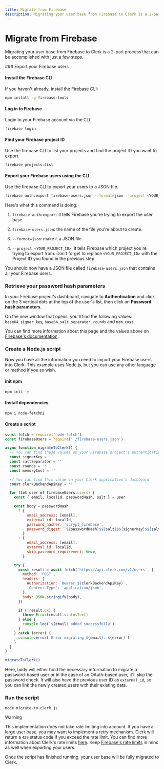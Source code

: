 ```yaml
---
title: Migrate from Firebase
description: Migrating your user base from Firebase to Clerk is a 2-part process that can be accomplished with just a few steps.
---
```


# Migrate from Firebase

Migrating your user base from Firebase to Clerk is a 2-part process that can be accomplished with just a few steps.

<Steps>
  ### Export your Firebase users

  #### Install the Firebase CLI

  If you haven't already, install the Firebase CLI:

  ```bash {{ filename: 'terminal' }}
  npm install -g firebase-tools
  ```

  #### Log in to Firebase

  Login to your Firebase account via the CLI.

  ```bash {{ filename: 'terminal' }}
  firebase login
  ```

  #### Find your Firebase project ID

  Use the firebase CLI to list your projects and find the project ID you want to export.

  ```bash {{ filename: 'terminal' }}
  firebase projects:list
  ```

  #### Export your Firebase users using the CLI

  Use the firebase CLI to export your users to a JSON file.

  ```bash {{ filename: 'terminal' }}
  firebase auth:export firebase-users.json --format=json --project <YOUR_PROJECT_ID>
  ```

  Here's what this command is doing:

  1. `firebase auth:export`: it tells Firebase you're trying to export the user base.

  1. `firebase-users.json`: the name of the file you're about to create.

  1. `--format=json`: make it a JSON file.

  1. `--project <YOUR_PROJECT_ID>`: it tells Firebase which project you're trying to export from. Don't forget to replace `<YOUR_PROJECT_ID>` with the Project ID you found in the previous step.

  You should now have a JSON file called `firebase-users.json` that contains all your Firebase users.

  ### Retrieve your password hash parameters

  In your Firebase project’s dashboard, navigate to **Authentication** and click on the 3 vertical dots at the top of the user's list, then click on **Password hash parameters**.

  On the new window that opens, you'll find the following values: `base64_signer_key`, `base64_salt_separator`, `rounds` and `mem_cost`.

  You can find more information about this page and the values above on [Firebase's documentation](https://firebaseopensource.com/projects/firebase/scrypt/).

  ### Create a Node.js script

  Now you have all the information you need to import your Firebase users into Clerk. This example uses Node.js, but you can use any other language or method if you so wish.

  #### init npm

  ```bash {{ filename: 'terminal' }}
  npm init -y
  ```

  #### Install dependencies

  ```bash {{ filename: 'terminal' }}
  npm i node-fetch@2
  ```

  #### Create a script

  ```js {{ filename: 'terminal/migrate-to-clerk.js' }}
  const fetch = require('node-fetch')
  const firebaseUsers = require('./firebase-users.json')

  async function migrateToClerk() {
    // You can find these values on your Firebase project's authentication settings
    const signerKey = ''
    const saltSeparator = ''
    const rounds = ''
    const memoryCost = ''

    // You can find this value on your Clerk application's dashboard
    const clerkBackendApiKey = ''

    for (let user of firebaseUsers.users) {
      const { email, localId, passwordHash, salt } = user

      const body = passwordHash
        ? {
            email_address: [email],
            external_id: localId,
            password_hasher: 'scrypt_firebase',
            password_digest: `${passwordHash}$${salt}$${signerKey}$${saltSeparator}$${rounds}$${memoryCost}`,
          }
        : {
            email_address: [email],
            external_id: localId,
            skip_password_requirement: true,
          }

      try {
        const result = await fetch('https://api.clerk.com/v1/users', {
          method: 'POST',
          headers: {
            Authorization: `Bearer ${clerkBackendApiKey}`,
            'Content-Type': 'application/json',
          },
          body: JSON.stringify(body),
        })

        if (!result.ok) {
          throw Error(result.statusText)
        } else {
          console.log(`${email} added successfully`)
        }
      } catch (error) {
        console.error(`Error migrating ${email}: ${error}`)
      }
    }
  }

  migrateToClerk()
  ```

  Here, body will either hold the necessary information to migrate a password-based user or in the case of an OAuth-based user, it'll skip the password check. It will also have the previous user ID as `external_id`, so you can link the newly created users with their existing data.

  ### Run the script

  ```bash {{ filename: 'terminal' }}
  node migrate-to-clerk.js
  ```

  > [!WARNING]
  > This implementation does not take rate limiting into account. If you have a large user base, you may want to implement a retry mechanism. Clerk will return a `429` status code if you exceed the rate limit. You can find more information about Clerk's rate limits [here](/docs/backend-requests/resources/rate-limits). Keep [Firebase's rate limits](https://firebase.google.com/docs/functions/quotas) in mind as well when exporting your users.

  Once the script has finished running, your user base will be fully migrated to Clerk.
</Steps>
